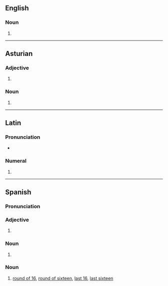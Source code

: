==English==

===Noun===
{{head|en|noun form}}

# {{plural of|en|octavo}}

----

==Asturian==

===Adjective===
{{head|ast|adjective form}}

# {{masculine plural of|ast|octavu}}

===Noun===
{{head|ast|noun form}}

# {{plural of|ast|octavu}}

----

==Latin==

===Pronunciation===
* {{la-IPA|octāvōs}}

===Numeral===
{{la-num-form|octāvōs}}

# {{inflection of|la|octāvus||acc|m|p}}

----

==Spanish==

===Pronunciation===
{{es-IPA}}

===Adjective===
{{head|es|adjective form|g=m-p}}

# {{adj form of|es|octavo||m|p}}

===Noun===
{{head|es|noun form|g=m-p}}

# {{plural of|es|octavo}}

===Noun===
{{es-noun|m-p}}

# {{lb|es|sports|soccer}} [[round of 16]], [[round of sixteen]], [[last 16]], [[last sixteen]]
#: {{syn|es|octavos de final}}